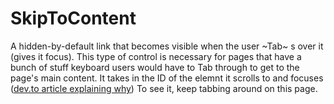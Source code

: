 

<Meta title="Atoms/SkipToContent" component={SkipToContent} />

# SkipToContent

<StoryStatus status="stable" />

A hidden-by-default link that becomes visible when the user ~Tab~
s over it (gives it focus). This type of control is necessary for pages
that have a bunch of stuff keyboard users would have to Tab through to get
to the page's main content. It takes in the ID of the elemnt it scrolls to
and focuses ([dev.to article explaining why](https://dev.to/robdodson/managing-focus-64l))
To see it, keep tabbing around on this page.

<Preview>
  <Story name="Skip To Content">
    <SkipToContent contentId="example" />
  </Story>
</Preview>

<Props of={SkipToContent} />
